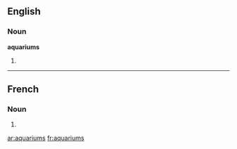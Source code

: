 ==English==

===Noun===
'''aquariums'''

# {{plural of|aquarium}}

----

==French==

===Noun===
{{infl|fr|plural}} {{m|p}}

# {{plural of|aquarium|lang=French}}

[[ar:aquariums]]
[[fr:aquariums]]